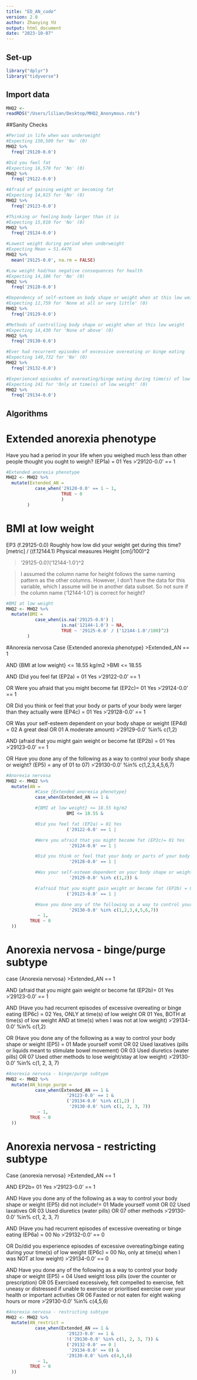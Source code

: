 ```yaml
---
title: "ED_AN_code"
version: 2.0
author: Zhaoying YU
output: html_document
date: "2023-10-07"
---
```


## Set-up

```r
library("dplyr")
library("tidyverse")
```

## Import data
```r
MHQ2 <-
readRDS("/Users/lilian/Desktop/MHQ2_Anonymous.rds")
```

##Sanity Checks
```r
#Period in life when was underweight
#Expecting 150,509 for 'No' (0)
MHQ2 %>%
  freq('29120-0.0')

#Did you feel fat
#Expecting 16,570 for 'No' (0)
MHQ2 %>%
  freq('29122-0.0')

#Afraid of gaining weight or becoming fat
#Expecting 14,815 for 'No' (0)
MHQ2 %>%
  freq('29123-0.0')

#Thinking or feeling body larger than it is
#Expecting 15,810 for 'No' (0)
MHQ2 %>%
  freq('29124-0.0')

#Lowest weight during period when underweight
#Expecting Mean = 51.4476
MHQ2 %>%
  mean('29125-0.0', na.rm = FALSE)

#Low weight had/has negative consequences for health
#Expecting 14,186 for 'No' (0)
MHQ2 %>%
  freq('29128-0.0')

#Dependency of self-esteem on body shape or weight when at this low weight
#Expecting 11,759 for 'None at all or very little' (0)
MHQ2 %>%
  freq('29129-0.0')

#Methods of controlling body shape or weight when at this low weight
#Expecting 14,430 for 'None of above' (0)
MHQ2 %>%
  freq('29130-0.0')

#Ever had recurrent episodes of excessive overeating or binge eating
#Expecting 149,732 for 'No' (0)
MHQ2 %>%
  freq('29132-0.0')

#Experienced episodes of overeating/binge eating during time(s) of low weight
#Expecting 241 for 'Only at time(s) of low weight' (0)
MHQ2 %>%
  freq('29134-0.0')
```

## Algorithms
# Extended anorexia phenotype

Have you had a period in your life when you weighed much less than other people thought you ought to weigh? (EP1a) = 01 Yes
>'29120-0.0' == 1

```r
#Extended anorexia phenotype
MHQ2 <- MHQ2 %>%
  mutate(Extended_AN = 
           case_when('29120-0.0' == 1 ~ 1, 
                     TRUE ~ 0
                     )
        )
```

# BMI at low weight

EP3 (f.29125-0.0) Roughly how low did your weight get during this time? [metric] /
((f.12144.1) Physical measures  Height [cm]/100)^2

> '29125-0.0'/('12144-1.0')^2

> I assumed the column name for height follows the same naming pattern as the other columns. However, I don't have the data for this variable, which I assume will be in another data subset. So not sure if the column name ('12144-1.0') is correct for height?


```r
#BMI at low weight
MHQ2 <- MHQ2 %>%
  mutate(BMI =
           case_when(is.na('29125-0.0') |
                     is.na('12144-1.0') ~ NA,
                     TRUE ~ '29125-0.0' / ('12144-1.0'/100)^2)
        )
```
              
#Anorexia nervosa
Case {Extended anorexia phenotype}
>Extended_AN == 1

AND
{BMI at low weight} <= 18.55 kg/m2
>BMI <= 18.55

AND
(Did you feel fat (EP2a) = 01 Yes
>'29122-0.0' == 1

OR
Were you afraid that you might become fat (EP2c)= 01 Yes
>'29124-0.0' == 1

OR
Did you think or feel that your body or parts of your body were larger than they actually were (EP4c) = 01 Yes
>'29128-0.0' == 1

OR
Was your self-esteem dependent on your body shape or weight (EP4d) = 02 A great deal OR 01 A moderate amount)
>'29129-0.0' %in% c(1,2) 

AND
(afraid that you might gain weight or become fat (EP2b) = 01 Yes
>'29123-0.0' == 1

OR
Have you done any of the following as a way to control your body shape or weight? (EP5) = any of 01 to 07)
>'29130-0.0' %in% c(1,2,3,4,5,6,7)



```r
#Anorexia nervosa
MHQ2 <- MHQ2 %>%
  mutate(AN =
           #Case {Extended anorexia phenotype}
           case_when(Extended_AN == 1 &

           #{BMI at low weight} <= 18.55 kg/m2
                       BMI <= 18.55 &

           #Did you feel fat (EP2a) = 01 Yes
                       ('29122-0.0' == 1 |

           #Were you afraid that you might become fat (EP2c)= 01 Yes
                        '29124-0.0' == 1 |

           #Did you think or feel that your body or parts of your body were larger than they actually were (EP4c) = 01 Yes
                        '29128-0.0' == 1 |

           #Was your self-esteem dependent on your body shape or weight (EP4d) = 02 A great deal OR 01 A moderate amount)
                        '29129-0.0' %in% c(1,2)) &

           #(afraid that you might gain weight or become fat (EP2b) = 01 Yes
                       ('29123-0.0' == 1 |

           #Have you done any of the following as a way to control your body shape or weight? (EP5) = any of 01 to 07)
                        '29130-0.0' %in% c(1,2,3,4,5,6,7))
            ~ 1,
         TRUE ~ 0
  ))
```

# Anorexia nervosa - binge/purge subtype
case {Anorexia nervosa} 
>Extended_AN == 1

AND 
(afraid that you might gain weight or become fat (EP2b)= 01 Yes
>'29123-0.0' == 1

AND 
(Have you had recurrent episodes of excessive overeating or binge eating (EP6c) = 02 Yes, ONLY at time(s) of low weight OR 01 Yes, BOTH at time(s) of low weight AND at time(s) when I was not at low weight)
>'29134-0.0' %in% c(1,2)

OR 
(Have you done any of the following as a way to control your body shape or weight (EP5) = 01 Made yourself vomit OR 02 Used laxatives (pills or liquids meant to stimulate bowel movement) OR 03 Used diuretics (water pills) OR 07 Used other methods to lose weight/stay at low weight)
>'29130-0.0' %in% c(1, 2, 3, 7)

```r
#Anorexia nervosa - binge/purge subtype
MHQ2 <- MHQ2 %>%
  mutate(AN_binge_purge =
           case_when(Extended_AN == 1 &
                       '29123-0.0' == 1 &
                       ('29134-0.0' %in% c(1,2) |
                        '29130-0.0' %in% c(1, 2, 3, 7))
            ~ 1,
         TRUE ~ 0
  ))
```

# Anorexia nervosa - restricting subtype
Case {anorexia nervosa} 
>Extended_AN == 1

AND 
EP2b= 01 Yes 
>'29123-0.0' == 1

AND 
Have you done any of the following as a way to control your body shape or weight (EP5) did not include!= 01 Made yourself vomit OR 02 Used laxatives OR 03 Used diuretics (water pills) OR 07 other methods 
>'29130-0.0' %in% c(1, 2, 3, 7)

AND 
(Have you had recurrent episodes of excessive overeating or binge eating (EP6a) = 00 No
>'29132-0.0' == 0

OR 
Do/did you experience episodes of excessive overeating/binge eating during your time(s) of low weight (EP6c) = 00 No, only at time(s) when I was NOT at low weight) 
>'29134-0.0' == 0

AND 
Have you done any of the following as a way to control your body shape or weight (EP5) = 04 Used weight loss pills (over the counter or prescription) OR 05 Exercised excessively, felt compelled to exercise, felt uneasy or distressed if unable to exercise or prioritised exercise over your health or important activities OR 06 Fasted or not eaten for eight waking hours or more
>'29130-0.0' %in% c(4,5,6)

```r
#Anorexia nervosa - restricting subtype
MHQ2 <- MHQ2 %>%
  mutate(AN_restrict =
           case_when(Extended_AN == 1 &
                       '29123-0.0' == 1 &
                       !('29130-0.0' %in% c(1, 2, 3, 7)) &
                       ('29132-0.0' == 0 |
                        '29134-0.0' == 0) &
                       '29130-0.0' %in% c(4,5,6)
            ~ 1,
         TRUE ~ 0
  ))
```



